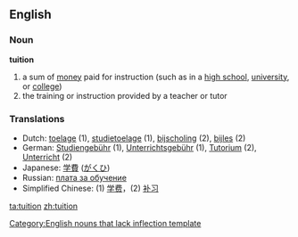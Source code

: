 ==English==

===Noun===
'''tuition'''
# a sum of [[money]] paid for instruction (such as in a [[high school]], [[university]], or [[college]])
# the training or instruction provided by a teacher or tutor

===Translations===
*Dutch: [[toelage]] {{f}} (1), [[studietoelage]] {{f}} (1), [[bijscholing]] {{f}} (2), [[bijles]] {{f}} (2)
*German: [[Studiengebühr]] {{f}} (1), [[Unterrichtsgebühr]] {{f}} (1), [[Tutorium]] {{n}} (2), [[Unterricht]] {{m}} (2)
*Japanese: [[学費]] ([[がくひ]])
*Russian: [[плата за обучение]]
*Simplified Chinese: (1) [[学费]]，(2) [[补习]]

[[Category:English nouns that lack inflection template]]

[[ta:tuition]]
[[zh:tuition]]